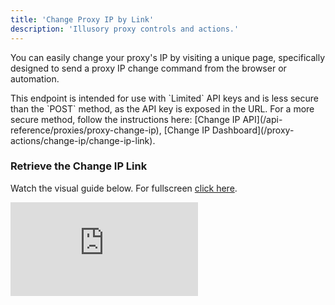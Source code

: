 ```yaml
---
title: 'Change Proxy IP by Link'
description: 'Illusory proxy controls and actions.'
---
```


You can easily change your proxy's IP by visiting a unique page, specifically designed to send a proxy IP change command from the browser or automation.

<Warning>
  This endpoint is intended for use with `Limited` API keys and is less secure than the `POST` method, as the API key is exposed in the URL. For a more secure method, follow the instructions here: [Change IP API](/api-reference/proxies/proxy-change-ip), [Change IP Dashboard](/proxy-actions/change-ip/change-ip-link).
</Warning>

### Retrieve the Change IP Link

Watch the visual guide below. For fullscreen [click here](https://app.arcade.software/share/8hIzlf77C9QGvR4dxlVQ).

<div
  style={{
position: 'relative',
paddingBottom: 'calc(66% + 41px)',
height: '0'
}}
>
  <iframe
    src="https://demo.arcade.software/8hIzlf77C9QGvR4dxlVQ?embed"
    title="Change Proxy IP"
    frameborder="0"
    loading="lazy"
    allowfullscreen
    webkitallowfullscreen
    mozallowfullscreen
    style={{
background: '#030515',
width: '100%',
height: '100%',
position: 'absolute',
top: '0',
left: '0',
colorScheme: 'none'
}}
  />
</div>